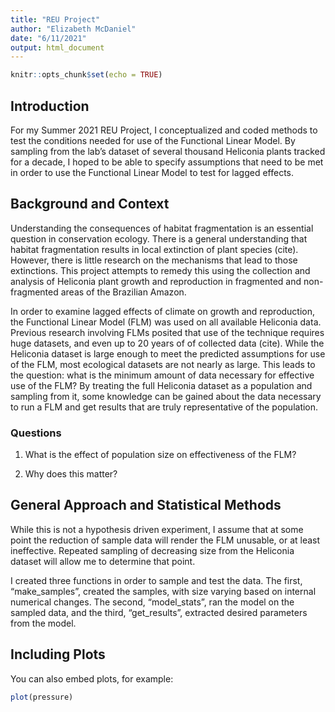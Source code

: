 ```yaml
---
title: "REU Project"
author: "Elizabeth McDaniel"
date: "6/11/2021"
output: html_document
---
```


```r
knitr::opts_chunk$set(echo = TRUE)
```

## Introduction 

For my Summer 2021 REU Project, I conceptualized and coded methods to test the conditions needed for use of the Functional Linear Model. By sampling from the lab's dataset of several thousand Heliconia plants tracked for a decade, I hoped to be able to specify assumptions that need to be met in order to use the Functional Linear Model to test for lagged effects.

## Background and Context

Understanding the consequences of habitat fragmentation is an essential question in conservation ecology. There is a general understanding that habitat fragmentation results in local extinction of plant species (cite). However, there is little research on the mechanisms that lead to those extinctions. This project attempts to remedy this using the collection and analysis of Heliconia plant growth and reproduction in fragmented and non-fragmented areas of the Brazilian Amazon. 

In order to examine lagged effects of climate on growth and reproduction, the Functional Linear Model (FLM) was used on all available Heliconia data. Previous research involving FLMs posited that use of the technique requires huge datasets, and even up to 20 years of of collected data (cite). While the Heliconia dataset is large enough to meet the predicted assumptions for use of the FLM, most ecological datasets are not nearly as large. This leads to the question: what is the minimum amount of data necessary for effective use of the FLM? By treating the full Heliconia dataset as a population and sampling from it, some knowledge can be gained about the data necessary to run a FLM and get results that are truly representative of the population.  

### Questions

1. What is the effect of population size on effectiveness of the FLM? 

1. Why does this matter?

## General Approach and Statistical Methods

While this is not a hypothesis driven experiment, I assume that at some point the reduction of sample data will render the FLM unusable, or at least ineffective. Repeated sampling of decreasing size from the Heliconia dataset will allow me to determine that point.

I created three functions in order to sample and test the data. The first, "make_samples", created the samples, with size varying based on internal numerical changes. The second, "model_stats", ran the model on the sampled data, and the third, "get_results", extracted desired parameters from the model.  


## Including Plots

You can also embed plots, for example:

```r
plot(pressure)
```
